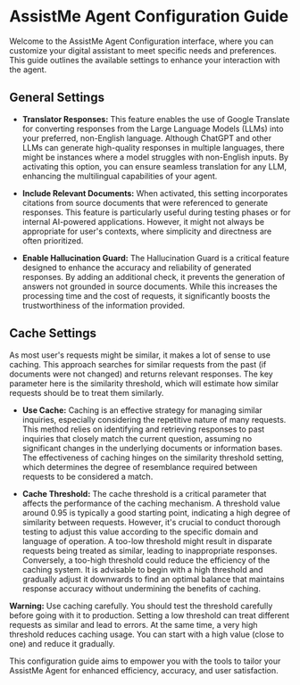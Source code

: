 # **AssistMe Agent Configuration Guide**

Welcome to the AssistMe Agent Configuration interface, where you can customize your digital assistant to meet specific needs and preferences. This guide outlines the available settings to enhance your interaction with the agent.

## General Settings

- **Translator Responses:**
This feature enables the use of Google Translate for converting responses from the Large Language Models (LLMs) into your preferred, non-English language. Although ChatGPT and other LLMs can generate high-quality responses in multiple languages, there might be instances where a model struggles with non-English inputs. By activating this option, you can ensure seamless translation for any LLM, enhancing the multilingual capabilities of your agent.

- **Include Relevant Documents:**
When activated, this setting incorporates citations from source documents that were referenced to generate responses. This feature is particularly useful during testing phases or for internal AI-powered applications. However, it might not always be appropriate for user's contexts, where simplicity and directness are often prioritized.

- **Enable Hallucination Guard:**
The Hallucination Guard is a critical feature designed to enhance the accuracy and reliability of generated responses. By adding an additional check, it prevents the generation of answers not grounded in source documents. While this increases the processing time and the cost of requests, it significantly boosts the trustworthiness of the information provided.


## Cache Settings

As most user's requests might be similar, it makes a lot of sense to use caching. This approach searches for similar requests from the past (if documents were not changed) and returns relevant responses. The key parameter here is the similarity threshold, which will estimate how similar requests should be to treat them similarly. 

- **Use Cache:**
Caching is an effective strategy for managing similar inquiries, especially considering the repetitive nature of many requests. This method relies on identifying and retrieving responses to past inquiries that closely match the current question, assuming no significant changes in the underlying documents or information bases. The effectiveness of caching hinges on the similarity threshold setting, which determines the degree of resemblance required between requests to be considered a match.

- **Cache Threshold:**
The cache threshold is a critical parameter that affects the performance of the caching mechanism. A threshold value around 0.95 is typically a good starting point, indicating a high degree of similarity between requests. However, it's crucial to conduct thorough testing to adjust this value according to the specific domain and language of operation. A too-low threshold might result in disparate requests being treated as similar, leading to inappropriate responses. Conversely, a too-high threshold could reduce the efficiency of the caching system. It is advisable to begin with a high threshold and gradually adjust it downwards to find an optimal balance that maintains response accuracy without undermining the benefits of caching.

**Warning:** Use caching carefully. You should test the threshold carefully before going with it to production. Setting a low threshold can treat different requests as similar and lead to errors. At the same time, a very high threshold reduces caching usage. You can start with a high value (close to one) and reduce it gradually.

This configuration guide aims to empower you with the tools to tailor your AssistMe Agent for enhanced efficiency, accuracy, and user satisfaction.
